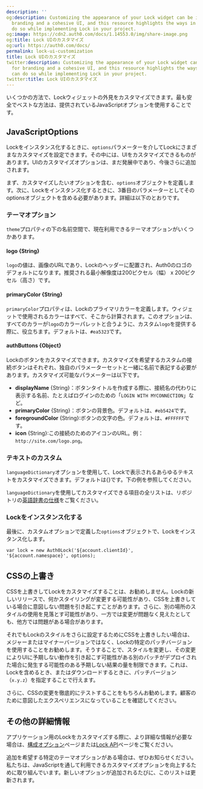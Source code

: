 ```yaml
---
description: ''
og:description: Customizing the appearance of your Lock widget can be important for
  branding and a cohesive UI, and this resource highlights the ways in which you can
  do so while implementing Lock in your project.
og:image: https://cdn2.auth0.com/docs/1.14553.0/img/share-image.png
og:title: Lock UIのカスタマイズ
og:url: https://auth0.com/docs/
permalink: lock-ui-customization
title: Lock UIのカスタマイズ
twitter:description: Customizing the appearance of your Lock widget can be important
  for branding and a cohesive UI, and this resource highlights the ways in which you
  can do so while implementing Lock in your project.
twitter:title: Lock UIのカスタマイズ
---
```


いくつかの方法で、Lockウィジェットの外見をカスタマイズできます。最も安全でベストな方法は、提供されているJavaScriptオプションを使用することです。

## JavaScriptOptions

Lockをインスタンス化するときに、`options`パラメーターを介してLockにさまざまなカスタマイズを設定できます。その中には、UIをカスタマイズできるものがあります。UIのカスタマイズオプションは、まだ発展中であり、今後さらに追加されます。

まず、カスタマイズしたいオプションを含む、`options`オブジェクトを定義します。次に、Lockをインスタンス化するときに、3番目のパラメーターとしてそのoptionsオブジェクトを含める必要があります。詳細は以下のとおりです。

### テーマオプション

`theme`プロパティの下の名前空間で、現在利用できるテーマオプションがいくつかあります。

#### logo {String}



`logo`の値は、画像のURLであり、Lockのヘッダーに配置され、Auth0のロゴのデフォルトになります。推奨される最小解像度は200ピクセル（幅） x 200ピクセル（高さ）です。



#### primaryColor {String}

`primaryColor`プロパティは、Lockのプライマリカラーを定義します。ウィジェットで使用されるカラーはすべて、そこから計算されます。このオプションは、すべてのカラーが`logo`のカラーパレットと合うように、カスタム`logo`を提供する際に、役立ちます。デフォルトは、`#ea5323`です。



#### authButtons {Object}

Lockのボタンをカスタマイズできます。カスタマイズを希望するカスタムの接続ボタンはそれぞれ、独自のパラメーターセットと一緒に名前で表記する必要があります。カスタマイズ可能なパラメーターは以下です。

* **displayName** {String}：ボタンタイトルを作成する際に、接続名の代わりに表示する名前、たとえばログインのための「`LOGIN WITH MYCONNECTION`」など。
* **primaryColor** {String}：ボタンの背景色。デフォルトは、`#eb5424`です。
* **foregroundColor** {String}:ボタンの文字の色。デフォルトは、`#FFFFFF`です。
* **icon** {String}:この接続のためのアイコンのURL。例：`http://site.com/logo.png`。



### テキストのカスタム

`languageDictionary`オプションを使用して、Lockで表示されるあらゆるテキストをカスタマイズできます。デフォルトは{}です。下の例を参照してください。



`languageDictionary`を使用してカスタマイズできる項目の全リストは、リポジトリの[英語辞書の仕様](https://github.com/auth0/lock/blob/master/src/i18n/en.js)をご覧ください。

### Lockをインスタンス化する

最後に、カスタムオプションで定義した`options`オブジェクトで、Lockをインスタンス化します。

`var lock = new Auth0Lock('${account.clientId}', '${account.namespace}', options);`

## CSSの上書き

CSSを上書きしてLockをカスタマイズすることは、お勧めしません。Lockの新しいリリースで、何かスタイリングが変更する可能性があり、CSSを上書きしている場合に意図しない問題を引き起こすことがあります。さらに、別の場所のスタイルの使用を見落とす可能性があり、一方では変更が問題なく見えたとしても、他方では問題がある場合があります。

それでもLockのスタイルをさらに設定するためにCSSを上書きしたい場合は、メジャーまたはマイナーバージョンではなく、Lockの特定のパッチバージョンを使用することをお勧めします。そうすることで、スタイルを変更し、その変更によりUIに予期しない動作を引き起こす可能性がある別のパッチがデプロイされた場合に発生する可能性のある予期しない結果の量を制限できます。これは、Lockを含めるとき、またはダウンロードするときに、パッチバージョン（`x.y.z`）を指定することで行えます。

さらに、CSSの変更を徹底的にテストすることをもちろんお勧めします。顧客のために意図したエクスペリエンスになっていることを確認してください。

## その他の詳細情報

アプリケーション用のLockをカスタマイズする際に、より詳細な情報が必要な場合は、[構成オプション](/libraries/lock/lock-configuration)ページまたは[Lock API](/libraries/lock/lock-api-reference)ページをご覧ください。

追加を希望する特定のテーマオプションがある場合は、ぜひお知らせください。私たちは、JavaScriptを通して利用できるカスタマイズオプションを向上するために取り組んでいます。新しいオプションが追加されるたびに、このリストは更新されます。